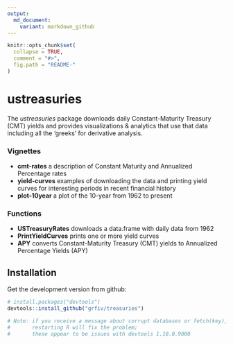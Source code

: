 ```yaml
---
output:
  md_document:
    variant: markdown_github
---
```


<!-- README.md is generated from README.Rmd. Please edit that file -->

```r
knitr::opts_chunk$set(
  collapse = TRUE,
  comment = "#>",
  fig.path = "README-"
)
```
# ustreasuries

The *ustreasuries* package downloads daily Constant-Maturity Treasury (CMT) yields and provides visualizations & analytics that use that data including all the 'greeks' for derivative analysis.

### Vignettes

* **cmt-rates** a description of Constant Maturity 
and Annualized Percentage rates
* **yield-curves** examples of downloading the data and printing yield curves
for interesting periods in recent financial history
* **plot-10year** a plot of the 10-year from 1962 to present

### Functions

* **USTreasuryRates** downloads a data.frame with daily data from 1962
* **PrintYieldCurves** prints one or more yield curves
* **APY** converts Constant-Maturity Treasury (CMT) yields to Annualized 
Percentage Yields (APY)

## Installation

Get the development version from github:

```R
# install.packages("devtools")
devtools::install_github("grfiv/treasuries")

# Note: if you receive a message about corrupt databases or fetch(key), 
#       restarting R will fix the problem;
#       these appear to be issues with devtools 1.10.0.9000
```

